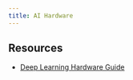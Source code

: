 ```yaml
---
title: AI Hardware
---
```


## Resources

- [Deep Learning Hardware Guide](https://timdettmers.com/2018/12/16/deep-learning-hardware-guide/#PCIe_Lanes_and_Multi-GPU_Parallelism)